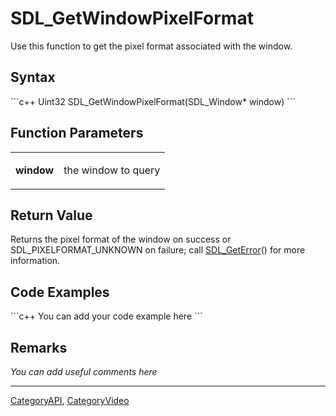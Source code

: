 <!-- pragma section-numbers off -->
<!-- pragma camelcase off -->

= SDL_GetWindowPixelFormat =
Use this function to get the pixel format associated with the window.


== Syntax ==
```c++
Uint32 SDL_GetWindowPixelFormat(SDL_Window* window)
```

== Function Parameters ==
{|
|'''window'''
|the window to query
|}

== Return Value ==
Returns the pixel format of the window on success or SDL_PIXELFORMAT_UNKNOWN on failure; call [[SDL_GetError]]() for more information.

== Code Examples ==
```c++
You can add your code example here
```

== Remarks ==
''You can add useful comments here''


----
[[CategoryAPI]], [[CategoryVideo]]
